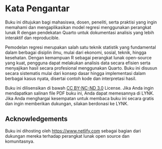 # Kata Pengantar {.unnumbered}

Buku ini ditujukan bagi mahasiswa, dosen, peneliti, serta praktisi yang ingin memahami dan mengaplikasikan model regresi menggunakan perangkat lunak R dengan pendekatan Quarto untuk dokumentasi analisis yang lebih interaktif dan reproducible.

Pemodelan regresi merupakan salah satu teknik statistik yang fundamental dalam berbagai disiplin ilmu, mulai dari ekonomi, sosial, teknik, hingga kesehatan. Dengan kemampuan R sebagai perangkat lunak open-source yang kuat, pengguna dapat melakukan analisis data secara efisien serta menyajikan hasil secara profesional menggunakan Quarto. Buku ini disusun secara sistematis mulai dari konsep dasar hingga implementasi dalam berbagai kasus nyata, disertai contoh kode dan interpretasi hasil.

Buku ini dilisensikan di bawah [CC BY-NC-ND 3.0](https://creativecommons.org/licenses/by-nc-nd/3.0/us/) License. Jika Anda ingin mendapatkan salinan file PDF buku ini, Anda dapat memesannya di LYNK. Jika Anda menghargai kesempatan untuk membaca buku ini secara gratis dan ingin memberikan dukungan, silakan berdonasi ke LYNK.

## Acknowledgements {.unnumbered}

Buku ini dihosting oleh <https://www.netlify.com> sebagai bagian dari dukungan mereka terhadap perangkat lunak open source dan komunitasnya.
